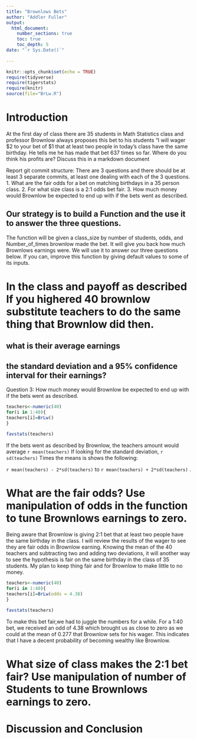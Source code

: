 ```yaml
---
title: "Brownlows Bets"
author: "Addler Fuller"
output: 
  html_document:
    number_sections: true
    toc: true
    toc_depth: 5
date: "`r Sys.Date()`"    
    
---
```

```r
knitr::opts_chunk$set(echo = TRUE)
require(tidyverse)
require(tigerstats)
require(knitr)
source(file="BrLw.R")
```


<!-- We recommend you use git branches -- create a separate branch for each major section i.e. Introduction, Methods, Results, Inferential Results, and Discussion and Conclusions - leave the YAML block untouched until the final merge where you put in your own name !-->

# Introduction

<!--In this section you explain what you are trying to show.  Where did the data come from?  What is the research or other question you are trying to answer?!-->

 At the first day of class there are 35 students in Math Statistics class and professor Brownlow always proposes this bet to his students "I will wager $2 to your bet of $1 that at least two people in today's class have  the same birthday.  He tells me he has made that bet 637 times so far. Where do you think his profits are? Discuss this in a markdown document
 
Report git commit structure:
There are 3 questions and there should be at least 3 separate commits, at least one dealing with each of the 3 questions.
1. What are the fair odds for a bet on matching birthdays in a 35 person class.
2. For what size class is a 2:1 odds bet fair.
3. How much money would Brownlow be expected to end up with if the bets went as described.

## Our strategy is to build a Function and the use it to answer the three questions. 

The function will be given a class_size by number of students, odds, and Number_of_times brownlow made the bet.  It will give you back how much Brownlows earnings were. We will use it to answer our three questions below. If you can, improve this function by giving default values to some of its inputs. 

# In the class and payoff as described  If you highered 40 brownlow substitute teachers to do the same thing that Brownlow did then.
## what is their average earnings
## the standard deviation and a 95% confidence interval for their earnings?
  
  Question 3: How much money would Brownlow be expected to end up with if the bets went as described.

```r
teachers<-numeric(40)
for(i in 1:40){
teachers[i]=BrLw()
}
```


```r
favstats(teachers)
```

If the bets went as described by Brownlow, the teachers amount would average `r mean(teachers)`
If looking for the standard deviation, `r sd(teachers)`
Times the means is shows the following:


`r mean(teachers) - 2*sd(teachers)`  to  `r mean(teachers) + 2*sd(teachers)` .

  
<!--Explain and display your method of coming up with a 95% confidence interval of  professor Brownlows winnings (or losings)-->


# What are the fair odds? Use manipulation of odds in the function to tune Brownlows earnings to zero. 

Being aware that Brownlow is giving 2:1 bet that at least two people have the same birthday in the class. I will review the results of the wager to see they are fair odds in Brownlow earning. Knowing the mean of the 40 teachers and subtracting two and adding two deviations, it will another way to see the hypothesis is fair on the same birthday in the class of 35 students.
My plan to keep thing fair and for Brownlow to make little to no money.

```r
teachers<-numeric(40)
for(i in 1:40){
teachers[i]=BrLw(odds = 4.38)
}
```


```r
favstats(teachers)
```

To make this bet fair,we had to juggle the numbers for a while. For a 1:40 bet, we received an odd of 4.38 which brought us as close to zero as we could at the mean of 0.277 that Brownlow sets for his wager. 
This indicates that I have a decent probability of becoming wealthy like Brownlow. 

<!--Decide on your methods:  In this section explain the approach you will take to attack the issue --- how will you decide on a likely estimate of professor Brownlow's earnings or losses after 637 bets. Also explain how you construct a 95% confidence interval about your estimate of his winnings !-->




# What size of class makes the 2:1 bet fair?  Use manipulation of number of Students to tune Brownlows earnings to zero.

<!--Explain and display the results of your method of coming up with the estimate of professor Brownlows betting profits!-->








# Discussion and Conclusion

<!--Discussion and conclusion here.  If professor Brownlow is consistantly making or losing money how could he change his payout so that his profits center on zero?  Also discuss what size his class should be in order to have his current scheme balance at zero profit.!-->

